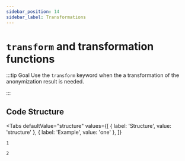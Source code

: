 ```yaml
---
sidebar_position: 14
sidebar_label: Transformations
---
```



# `transform` and transformation functions

:::tip Goal
Use the `transform` keyword when the a transformation of the anonymization result is needed.

:::

## Code Structure

<Tabs
  defaultValue="structure"
  values={[
    { label: 'Structure', value: 'structure' },
	{ label: 'Example', value: 'one' },
  ]}
>

<TabItem value="structure">

```ano
1
```

</TabItem>

<TabItem value="one">

```ano
2
```

</TabItem>

</Tabs>

